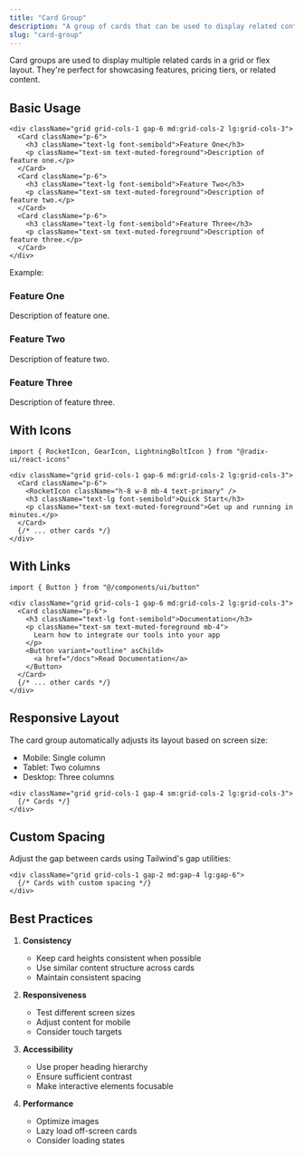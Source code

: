 ```yaml
---
title: "Card Group"
description: "A group of cards that can be used to display related content."
slug: "card-group"
---
```




Card groups are used to display multiple related cards in a grid or flex layout. They're perfect for showcasing features, pricing tiers, or related content.

## Basic Usage

```tsx
<div className="grid grid-cols-1 gap-6 md:grid-cols-2 lg:grid-cols-3">
  <Card className="p-6">
    <h3 className="text-lg font-semibold">Feature One</h3>
    <p className="text-sm text-muted-foreground">Description of feature one.</p>
  </Card>
  <Card className="p-6">
    <h3 className="text-lg font-semibold">Feature Two</h3>
    <p className="text-sm text-muted-foreground">Description of feature two.</p>
  </Card>
  <Card className="p-6">
    <h3 className="text-lg font-semibold">Feature Three</h3>
    <p className="text-sm text-muted-foreground">Description of feature three.</p>
  </Card>
</div>
```

Example:

<div className="grid grid-cols-1 gap-6 md:grid-cols-2 lg:grid-cols-3">
  <Card className="p-6">
    <h3 className="text-lg font-semibold">Feature One</h3>
    <p className="text-sm text-muted-foreground">Description of feature one.</p>
  </Card>
  <Card className="p-6">
    <h3 className="text-lg font-semibold">Feature Two</h3>
    <p className="text-sm text-muted-foreground">Description of feature two.</p>
  </Card>
  <Card className="p-6">
    <h3 className="text-lg font-semibold">Feature Three</h3>
    <p className="text-sm text-muted-foreground">Description of feature three.</p>
  </Card>
</div>

## With Icons

```tsx
import { RocketIcon, GearIcon, LightningBoltIcon } from "@radix-ui/react-icons"

<div className="grid grid-cols-1 gap-6 md:grid-cols-2 lg:grid-cols-3">
  <Card className="p-6">
    <RocketIcon className="h-8 w-8 mb-4 text-primary" />
    <h3 className="text-lg font-semibold">Quick Start</h3>
    <p className="text-sm text-muted-foreground">Get up and running in minutes.</p>
  </Card>
  {/* ... other cards */}
</div>
```

## With Links

```tsx
import { Button } from "@/components/ui/button"

<div className="grid grid-cols-1 gap-6 md:grid-cols-2 lg:grid-cols-3">
  <Card className="p-6">
    <h3 className="text-lg font-semibold">Documentation</h3>
    <p className="text-sm text-muted-foreground mb-4">
      Learn how to integrate our tools into your app
    </p>
    <Button variant="outline" asChild>
      <a href="/docs">Read Documentation</a>
    </Button>
  </Card>
  {/* ... other cards */}
</div>
```

## Responsive Layout

The card group automatically adjusts its layout based on screen size:

- Mobile: Single column
- Tablet: Two columns
- Desktop: Three columns

```tsx
<div className="grid grid-cols-1 gap-4 sm:grid-cols-2 lg:grid-cols-3">
  {/* Cards */}
</div>
```

## Custom Spacing

Adjust the gap between cards using Tailwind's gap utilities:

```tsx
<div className="grid grid-cols-1 gap-2 md:gap-4 lg:gap-6">
  {/* Cards with custom spacing */}
</div>
```

## Best Practices

1. **Consistency**
   - Keep card heights consistent when possible
   - Use similar content structure across cards
   - Maintain consistent spacing

2. **Responsiveness**
   - Test different screen sizes
   - Adjust content for mobile
   - Consider touch targets

3. **Accessibility**
   - Use proper heading hierarchy
   - Ensure sufficient contrast
   - Make interactive elements focusable

4. **Performance**
   - Optimize images
   - Lazy load off-screen cards
   - Consider loading states